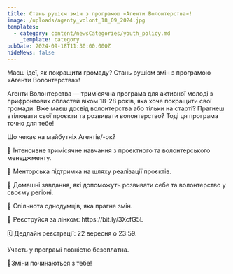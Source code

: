 ```yaml
---
title: Стань рушієм змін з програмою «Агенти Волонтерства»!
image: /uploads/agenty_volont_18_09_2024.jpg
templates:
  - category: content/newsCategories/youth_policy.md
    _template: category
pubDate: 2024-09-18T11:30:00.000Z
hideNews: false
---
```


Маєш ідеї, як покращити громаду? Стань рушієм змін з програмою «Агенти Волонтерства»!

Агенти Волонтерства — тримісячна програма для активної молоді з прифронтових областей віком 18-28 років, яка хоче покращити свої громади. Вже маєш досвід волонтерства або тільки на старті? Прагнеш втілювати свої проєкти та розвивати волонтерство? Тоді ця програма точно для тебе!

Що чекає на майбутніх Агентів/-ок?

🔹 Інтенсивне тримісячне навчання з проєктного та волонтерського менеджменту.

🔹 Менторська підтримка на шляху реалізації проєктів.

🔹 Домашні завдання, які допоможуть розвивати себе та волонтерство у своєму регіоні.

🔹 Спільнота однодумців, яка прагне змін.

🔗 Реєструйся за лінком: https\://bit.ly/3XcfG5L 

🗓 Дедлайн реєстрації: 22 вересня о 23:59.

Участь у програмі повністю безоплатна. 

🙌Зміни починаються з тебе!
